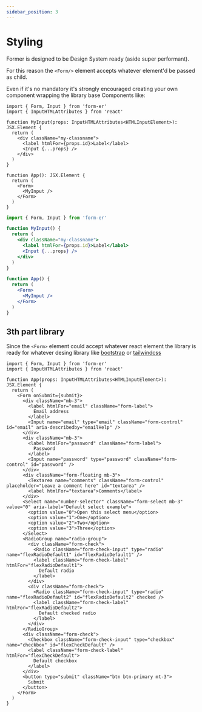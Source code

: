 ```yaml
---
sidebar_position: 3
---
```



# Styling

Former is designed to be Design System ready (aside super performant).

For this reason the `<Form/>` element accepts whatever element'd be passed as child.

Even if it's no mandatory it's strongly encouraged creating your own component wrapping the library base
Components like:

<Tabs>
<TabItem value="typescript" label="Typescript">

```tsx
import { Form, Input } from 'form-er'
import { InputHTMLAttributes } from 'react'

function MyInput(props: InputHTMLAttributes<HTMLInputElement>): JSX.Element {
  return (
    <div className="my-classname">
      <label htmlFor={props.id}>Label</label>
      <Input {...props} />
    </div>
  )
}

function App(): JSX.Element {
  return (
    <Form>
      <MyInput />
    </Form>
  )
}
```

</TabItem>
<TabItem value="javascript" label="Javascript">

```jsx
import { Form, Input } from 'form-er'

function MyInput() {
  return (
    <div className="my-classname">
      <label htmlFor={props.id}>Label</label>
      <Input {...props} />
    </div>
  )
}

function App() {
  return (
    <Form>
      <MyInput />
    </Form>
  )
}
```

</TabItem>
</Tabs>

## 3th part library

Since the `<Form>` element could accept whatever react element the library is ready for whatever
desing library like [bootstrap](https://getbootstrap.com/) or [tailwindcss](https://tailwindcss.com/)

<!-- TODO: add tailwind example -->

<Tabs>
<TabItem value="bootstrap" label="Bootstrap">

```tsx
import { Form, Input } from 'form-er'
import { InputHTMLAttributes } from 'react'

function App(props: InputHTMLAttributes<HTMLInputElement>): JSX.Element {
  return (
    <Form onSubmit={submit}>
      <div className="mb-3">
        <label htmlFor="email" className="form-label">
          Email address
        </label>
        <Input name="email" type="email" className="form-control" id="email" aria-describedby="emailHelp" />
      </div>
      <div className="mb-3">
        <label htmlFor="password" className="form-label">
          Password
        </label>
        <Input name="password" type="password" className="form-control" id="password" />
      </div>
      <div className="form-floating mb-3">
        <Textarea name="comments" className="form-control" placeholder="Leave a comment here" id="textarea" />
        <label htmlFor="textarea">Comments</label>
      </div>
      <Select name="number-selector" className="form-select mb-3" value="0" aria-label="Default select example">
        <option value="0">Open this select menu</option>
        <option value="1">One</option>
        <option value="2">Two</option>
        <option value="3">Three</option>
      </Select>
      <RadioGroup name="radio-group">
        <div className="form-check">
          <Radio className="form-check-input" type="radio" name="flexRadioDefault1" id="flexRadioDefault1" />
          <label className="form-check-label" htmlFor="flexRadioDefault1">
            Default radio
          </label>
        </div>
        <div className="form-check">
          <Radio className="form-check-input" type="radio" name="flexRadioDefault2" id="flexRadioDefault2" checked />
          <label className="form-check-label" htmlFor="flexRadioDefault2">
            Default checked radio
          </label>
        </div>
      </RadioGroup>
      <div className="form-check">
        <Checkbox className="form-check-input" type="checkbox" name="checkbox" id="flexCheckDefault" />
        <label className="form-check-label" htmlFor="flexCheckDefault">
          Default checkbox
        </label>
      </div>
      <button type="submit" className="btn btn-primary mt-3">
        Submit
      </button>
    </Form>
  )
}
```

</TabItem>
</Tabs>
